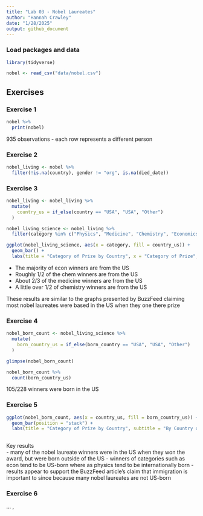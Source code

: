 ```yaml
---
title: "Lab 03 - Nobel Laureates"
author: "Hannah Crawley"
date: "1/28/2025"
output: github_document
---
```


### Load packages and data

```r
library(tidyverse) 
```

```r
nobel <- read_csv("data/nobel.csv")
```

## Exercises

### Exercise 1
```r
nobel %>% 
  print(nobel)

```

935 observations - each row represents a different person

### Exercise 2

```r
nobel_living <- nobel %>%
  filter(!is.na(country), gender != "org", is.na(died_date))
```

### Exercise 3

```r
nobel_living <- nobel_living %>%
  mutate(
    country_us = if_else(country == "USA", "USA", "Other")
  )
```

```r
nobel_living_science <- nobel_living %>%
  filter(category %in% c("Physics", "Medicine", "Chemistry", "Economics"))
```

```r
ggplot(nobel_living_science, aes(x = category, fill = country_us)) +
  geom_bar() + 
  labs(title = "Category of Prize by Country", x = "Category of Prize", y = "Count") + coord_flip() + facet_wrap(~ category)  
```
  - The majority of econ winners are from the US  
  - Roughly 1/2 of the chem winners are from the US
  - About 2/3 of the medicine winners are from the US 
  - A little over 1/2 of chemistry winners are from the US
  
These results are similar to the graphs presented by BuzzFeed claiming most nobel laureates were based in the US when they one there prize 
  

### Exercise 4

```r
nobel_born_count <- nobel_living_science %>%
  mutate(
    born_country_us = if_else(born_country == "USA", "USA", "Other")
  )
```

```r
glimpse(nobel_born_count)
```
```r
nobel_born_count %>%  
  count(born_country_us)
```
105/228 winners were born in the US 


### Exercise 5

```r
ggplot(nobel_born_count, aes(x = country_us, fill = born_country_us)) +
  geom_bar(position = "stack") + 
  labs(title = "Category of Prize by Country", subtitle = "By Country of Birth", x = "Won in US or Not", y = "Count") + coord_flip() + facet_wrap(~ category)
  
```
Key results  
  - many of the nobel laureate winners were in the US when they won the award, but were born outside of the US
  - winners of categories such as econ tend to be US-born where as physics tend to be internationally born 
  - results appear to support the BuzzFeed article's claim that immigration is important to since because many nobel laureates are not US-born 

### Exercise 6

...
,